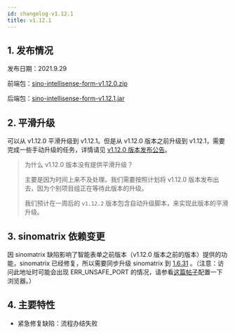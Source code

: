 ```yaml
---
id: changelog-v1.12.1
title: v1.12.1
---
```



## 1. 发布情况

发布日期：2021.9.29

前端包：[sino-intellisense-form-v1.12.0.zip](http://sino-intellisense-form.oss-cn-beijing.aliyuncs.com/v1.12.0/sino-intellisense-form-v1.12.0.zip)

后端包：[sino-intellisense-form-v1.12.1.jar](http://sino-intellisense-form.oss-cn-beijing.aliyuncs.com/v1.12.1/sino-intellisense-form-v1.12.1.jar)

## 2. 平滑升级

可以从 v1.12.0 平滑升级到 v1.12.1。但是从 v1.12.0 版本之前升级到 v1.12.1，需要完成一些手动升级的任务，详情请见 [v1.12.0 版本发布公告](./changelog-v1.12.0.mdx)。

> 为什么 v1.12.0 版本没有提供平滑升级？
>
> 主要是因为时间上来不及处理。我们需要按照计划将 v1.12.0 版本发布出去，因为个别项目组正在等待此版本的升级。
>
> 我们预计在一周后的 `v1.12.2` 版本包含自动升级脚本，来实现此版本的平滑升级。

## 3. sinomatrix 依赖变更

因 sinomatrix 缺陷影响了智能表单之前版本（v1.12.0 版本之前的版本）提供的功能，sinomatrix 已经修复，所以需要同步升级 sinomatrix 到 [1.6.31](http://47.93.34.153:10080/sino-matrix/sino-matrix/blob/master/CHANGELOG.md) 。（注意：访问此地址时可能会出现 ERR_UNSAFE_PORT 的情况，请参看[这篇帖子](https://blog.csdn.net/kjcxmx/article/details/118122483)配置一下浏览器。）

## 4. 主要特性

- 紧急修复缺陷：流程办结失败
